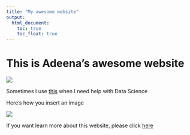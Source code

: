 ```yaml
---
title: "My awesome website"
output: 
  html_document:
    toc: true
    toc_float: true
---
```


# This is Adeena's awesome website

![](https://media.giphy.com/media/drXGoW1iudhKw/giphy.gif)

Sometimes I use [this](https://www.google.com/) when I need help with Data Science

Here's how you insert an image 

![](images/ted.jpg)


If you want learn more about this website, please click [here](about.html)